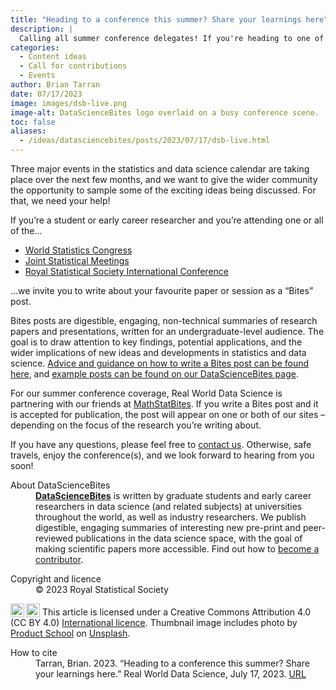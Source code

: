 ```yaml
---
title: "Heading to a conference this summer? Share your learnings here"
description: |
  Calling all summer conference delegates! If you're heading to one of this year's big statistics and data science events, consider writing about your favourite paper or session as a 'Bites' post. Read on for more details...  
categories:
  - Content ideas
  - Call for contributions
  - Events
author: Brian Tarran
date: 07/17/2023
image: images/dsb-live.png
image-alt: DataScienceBites logo overlaid on a busy conference scene.
toc: false
aliases: 
  - /ideas/datasciencebites/posts/2023/07/17/dsb-live.html
---
```

Three major events in the statistics and data science calendar are taking place over the next few months, and we want to give the wider community the opportunity to sample some of the exciting ideas being discussed. For that, we need your help!

If you're a student or early career researcher and you're attending one or all of the...

- [World Statistics Congress](https://www.isi2023.org/) 
- [Joint Statistical Meetings](https://ww2.amstat.org/meetings/jsm/2023/)
- [Royal Statistical Society International Conference](https://rss.org.uk/training-events/conference-2023/)

...we invite you to write about your favourite paper or session as a "Bites" post. 

Bites posts are digestible, engaging, non-technical summaries of research papers and presentations, written for an undergraduate-level audience. The goal is to draw attention to key findings, potential applications, and the wider implications of new ideas and developments in statistics and data science. [Advice and guidance on how to write a Bites post can be found here](https://realworlddatascience.net/contributor-docs/datasciencebites.html), and [example posts can be found on our DataScienceBites page](https://realworlddatascience.net/foundation-frontiers/datasciencebites/).

For our summer conference coverage, Real World Data Science is partnering with our friends at [MathStatBites](https://mathstatbites.org/). If you write a Bites post and it is accepted for publication, the post will appear on one or both of our sites -- depending on the focus of the research you're writing about.

If you have any questions, please feel free to [contact us](https://realworlddatascience.net/contact.html). Otherwise, safe travels, enjoy the conference(s), and we look forward to hearing from you soon!

::: {.further-info}
::: grid
::: {.g-col-12 .g-col-md-12}
About DataScienceBites
: [**DataScienceBites**](/foundation-frontiers/datasciencebites/index.qmd) is written by graduate students and early career researchers in data science (and related subjects) at universities throughout the world, as well as industry researchers. We publish digestible, engaging summaries of interesting new pre-print and peer-reviewed publications in the data science space, with the goal of making scientific papers more accessible. Find out how to [become a contributor](/contributor-docs/datasciencebites.qmd).
:::

::: {.g-col-12 .g-col-md-6}
Copyright and licence
: &copy; 2023 Royal Statistical Society

<a href="http://creativecommons.org/licenses/by/4.0/?ref=chooser-v1" target="_blank" rel="license noopener noreferrer" style="display:inline-block;"> <img style="height:22px!important;vertical-align:text-bottom;" src="https://mirrors.creativecommons.org/presskit/icons/cc.svg?ref=chooser-v1"><img style="height:22px!important;margin-left:3px;vertical-align:text-bottom;" src="https://mirrors.creativecommons.org/presskit/icons/by.svg?ref=chooser-v1"></a> This article is licensed under a Creative Commons Attribution 4.0 (CC BY 4.0) <a href="http://creativecommons.org/licenses/by/4.0/?ref=chooser-v1" target="_blank" rel="license noopener noreferrer" style="display:inline-block;"> International licence</a>. Thumbnail image includes photo by <a href="https://unsplash.com/@productschool?utm_source=unsplash&utm_medium=referral&utm_content=creditCopyText">Product School</a> on <a href="https://unsplash.com/photos/nOvIa_x_tfo?utm_source=unsplash&utm_medium=referral&utm_content=creditCopyText">Unsplash</a>.
  
  
:::

::: {.g-col-12 .g-col-md-6}
How to cite
: Tarran, Brian. 2023. "Heading to a conference this summer? Share your learnings here." Real World Data Science, July 17, 2023. [URL](https://realworlddatascience.net/news-and-views/datasciencebites/posts/2023/07/17/dsb-live.html)
:::
:::
:::